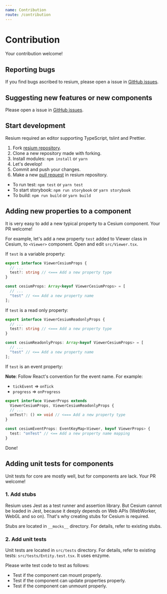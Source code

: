 ```yaml
---
name: Contribution
route: /contribution
---
```


# Contribution

Your contribution welcome!

## Reporting bugs

If you find bugs ascribed to resium, please open a issue in [GitHub issues](https://github.com/darwin-education/resium/issues).

## Suggesting new features or new components

Please open a issue in [GitHub issues](https://github.com/darwin-education/resium/issues).

## Start development

Resium required an editor supporting TypeScript, tslint and Prettier.

1. Fork [resium repository](https://github.com/darwin-education/resium).
2. Clone a new repository made with forking.
3. Install modules: `npm install` or `yarn`
4. Let's develop!
5. Commit and push your changes.
6. Make a new [pull request](https://github.com/darwin-education/resium/pulls) in resium repository.

- To run test: `npm test` or `yarn test`
- To start storybook: `npm run storybook` or `yarn storybook`
- To build: `npm run build` or `yarn build`

## Adding new properties to a component

It is very easy to add a new typical property to a Cesium component. Your PR welcome!

For example, let's add a new property `test` added to Viewer class in Cesium, to `<Viewer>` component. Open and edit `src/Viewer.tsx`.

If `test` is a variable property:

```ts
export interface ViewerCesiumProps {
  // ...
  test?: string // <=== Add a new property type
}
```

```ts
const cesiumProps: Array<keyof ViewerCesiumProps> = [
  // ...
  "test" // <== Add a new property name
];
```

If `test` is a read only property:

```ts
export interface ViewerCesiumReadonlyProps {
  // ...
  test?: string // <=== Add a new property type
}
```

```ts
const cesiumReadonlyProps: Array<keyof ViewerCesiumProps> = [
  // ...
  "test" // <== Add a new property name
];
```

If `test` is an event property:

**Note**: Follow React's convention for the event name. For example:

- `tickEvent` => `onTick`
- `progress` => `onProgress`

```ts
export interface ViewerProps extends
  ViewerCesiumProps, ViewerCesiumReadonlyProps {
  // ...
  onTest?: () => void // <=== Add a new property type
}
```

```ts
const cesiumEventProps: EventKeyMap<Viewer, keyof ViewerProps> {
  test: "onTest" // <== Add a new property name mapping
}
```

Done!

## Adding unit tests for components

Unit tests for core are mostly well, but for components are lack. Your PR welcome!

### 1. Add stubs

Resium uses Jest as a test runner and assertion library. But Cesium cannot be loaded in Jest, because it deeply depends on Web APIs (WebWorker, WebGL and so on). That's why creating stubs for Cesium is required.

Stubs are located in `__mocks__` directory. For details, refer to existing stubs.

### 2. Add unit tests

Unit tests are located in `src/tests` directory. For details, refer to existing tests: `src/tests/Entity.test.tsx`. It uses enzyme.

Please write test code to test as follows:

- Test if the component can mount properly.
- Test if the component can update properties properly.
- Test if the component can unmount properly.
